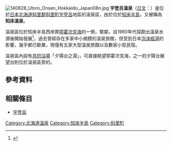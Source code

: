 [[File:140828_Utoro_Onsen_Hokkaido_Japan08n.jpg|thumb]]
{{Location map | Japan Hokkaido
| lat_deg = 44 | lat_min = 04 | lat_sec = 20.1 | lat_dir = N
| lon_deg = 144 | lon_min = 59 | lon_sec = 55.1 | lon_dir = E 
| label = 宇登呂溫泉
| position = bottom
| mark = Map pointer.svg
| marksize = 6
| width = 350
| float = right
| caption = 宇登呂溫泉的位置
| alt = 宇登呂溫泉的位置
}}
'''宇登呂溫泉'''（[[日文|日文]]：'''{{lang|ja|ウトロ温泉}}'''）是位於[[日本|日本]][[北海道|北海道]][[斜里郡|斜里郡]][[斜里町|斜里町]][[宇登呂|宇登呂]]地區的溫泉區，由於位於[[知床半島|知床半島]]，又被稱為
'''知床溫泉'''。

溫泉區位於知床半島西岸靠[[鄂霍次克海|鄂霍次克海]]的一側，緊鄰{{tsl|ja|ウトロ港|宇登呂港}}，自1960年代探勘出溫泉水源後開始發展<ref>{{Cite web| url=https://www.bfh.jp/tw/theme/theme_searchdetail/99080101601/| title=宇登呂温泉| work=北海道情報入口網站 BEST! from北海道| publisher=JTB北海道 株式會社| accessdate=2016-01-29| archive-date=2008-06-05| archive-url=https://web.archive.org/web/20080605234208/http://www.bfh.jp/tw/theme/theme_searchdetail/99080101601/| dead-url=yes}}</ref>，過去曾經存在多家中小規模的溫泉旅館，但受到日本[[泡沫經濟|泡沫經濟]]的影響，幾乎都已歇業，現僅有五家大型溫泉旅館以及數家小型民宿。

溫泉區內設有[[共同浴場|共同浴場]]「夕陽台之湯」，可直接眺望鄂霍次克海，{{tsl|ja|知床八景}}之一的夕陽台展望台則位於溫泉區旁的{{tsl|ja|国設知床野営場|國設知床野營場}}。

== 參考資料 ==
{{reflist}}

== 相關條目 ==
{{Commonscat|Utoro Onsen}}
*[[宇登呂|宇登呂]]

{{DEFAULTSORT:Utoro Onsen}}

[[Category:北海道溫泉|Category:北海道溫泉]]
[[Category:知床半島|Category:知床半島]]
[[Category:斜里町|Category:斜里町]]